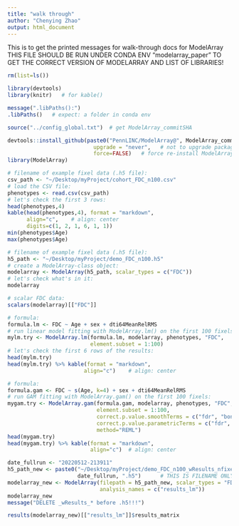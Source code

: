 ```yaml
---
title: "walk through"
author: "Chenying Zhao"
output: html_document
---
```


This is to get the printed messages for walk-through docs for ModelArray
THIS FILE SHOULD BE RUN UNDER CONDA ENV "modelarray_paper" TO GET THE CORRECT VERSION OF MODELARRAY AND LIST OF LIBRARIES!
```r
rm(list=ls())

library(devtools)
library(knitr)   # for kable()
```

```r
message(".libPaths():")
.libPaths()   # expect: a folder in conda env

source("../config_global.txt")  # get ModelArray_commitSHA

devtools::install_github(paste0("PennLINC/ModelArray@", ModelArray_commitSHA),
                           upgrade = "never",   # not to upgrade package dependencies
                           force=FALSE)   # force re-install ModelArray again or not
library(ModelArray)
```


```r
# filename of example fixel data (.h5 file):
csv_path <- "~/Desktop/myProject/cohort_FDC_n100.csv"
# load the CSV file:
phenotypes <- read.csv(csv_path)
# let's check the first 3 rows:
head(phenotypes,4)
kable(head(phenotypes,4), format = "markdown", 
      align="c",    # align: center
      digits=c(1, 2, 1, 6, 1, 1)) 
min(phenotypes$Age)
max(phenotypes$Age)
```


```r
# filename of example fixel data (.h5 file):
h5_path <- "~/Desktop/myProject/demo_FDC_n100.h5"
# create a ModelArray-class object:
modelarray <- ModelArray(h5_path, scalar_types = c("FDC")) 
# let's check what's in it:
modelarray 
```

```r
# scalar FDC data:
scalars(modelarray)[["FDC"]]
```

```r
# formula:
formula.lm <- FDC ~ Age + sex + dti64MeanRelRMS
# run linear model fitting with ModelArray.lm() on the first 100 fixels:
mylm.try <- ModelArray.lm(formula.lm, modelarray, phenotypes, "FDC",
                          element.subset = 1:100)
# let's check the first 6 rows of the results:
head(mylm.try)
head(mylm.try) %>% kable(format = "markdown", 
                        align="c")    # align: center
```


```r
# formula:
formula.gam <- FDC ~ s(Age, k=4) + sex + dti64MeanRelRMS
# run GAM fitting with ModelArray.gam() on the first 100 fixels:
mygam.try <- ModelArray.gam(formula.gam, modelarray, phenotypes, "FDC",
                            element.subset = 1:100,
                            correct.p.value.smoothTerms = c("fdr", "bonferroni"),
                            correct.p.value.parametricTerms = c("fdr", "bonferroni"),
                            method="REML")
head(mygam.try)
head(mygam.try) %>% kable(format = "markdown", 
                          align="c")  # align: center
```

```r
date_fullrun <- "20220512-213911"
h5_path_new <- paste0("~/Desktop/myProject/demo_FDC_n100_wResults_nfixels-0_",
                      date_fullrun, ".h5")      # THIS IS FILENAME ONLY FOR PRINTING-OUT, NOT TO SHOW UP IN DEMO!
modelarray_new <- ModelArray(filepath = h5_path_new, scalar_types = "FDC",
                             analysis_names = c("results_lm"))
modelarray_new
message("DELETE _wResults_* before .h5!!!")
```

```r
results(modelarray_new)[["results_lm"]]$results_matrix
```
